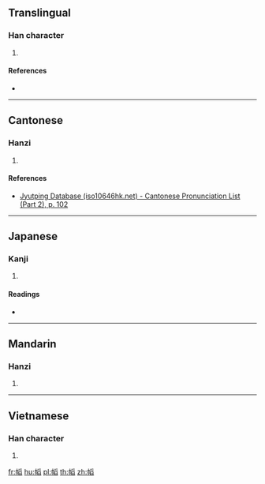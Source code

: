 ==Translingual==

===Han character===
{{Han char|rn=50|rad=巾|as=10|sn=13|four=42277|canj=LBBHX|ids=⿰巾舀}}

# {{defn|Han|sort=巾10}}

====References====
* {{Han ref|kx=0335.030|dkj=09023|dj=0642.100|hdz=10750.090|uh=5E4D|ud=24141|bh=DD5B|bd=56667}}

----

==Cantonese==

===Hanzi===
{{yue-hanzi|jyut=[[tou1]]|y=tou1}}

# {{defn|lang=yue|sort=巾10}}

====References====
* [http://www.iso10646hk.net/jp/document/download.jsp Jyutping Database (iso10646hk.net) - Cantonese Pronunciation List (Part 2), p. 102]

----

==Japanese==

===Kanji===
{{ja-kanji|grade=|rs=巾10}}

# {{defn|lang=ja|sort=巾10}}

====Readings====
* {{ja-readings|on=[[とう]] (tō), [[こう]] (kō)|kun=}}

----

==Mandarin==

===Hanzi===
{{cmn-hanzi|pin=[[tāo]] ([[tao1]])|wg=t'ao<sup>1</sup>}}

# {{defn|lang=cmn|sort=巾10}}

----

==Vietnamese==

===Han character===
{{vi-readings|rs=巾10|hanviet=thao}}

# {{defn|lang=vi|sort=巾10}}

[[fr:幍]]
[[hu:幍]]
[[pl:幍]]
[[th:幍]]
[[zh:幍]]